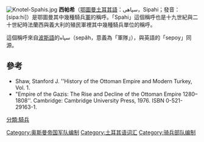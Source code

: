 {{nofootnotes|time=2011-07-20T17:26:25+00:00}}
{{鄂圖曼帝國軍事側邊欄}}
[[File:Knotel-Spahis.jpg|thumb]]
'''西帕希'''（[[鄂圖曼土耳其語|鄂圖曼土耳其語]]：سپاهی，Sipahi；發音：[sipa:hi]）是鄂圖曼其中幾種騎兵[[軍_(軍隊)|軍]]的稱呼。「Spahi」這個稱呼也是十九世紀與二十世紀時法蘭西與義大利的殖民軍裡其中幾種騎兵單位的稱呼。

這個稱呼來自[[波斯語|波斯語]]的سپاه（sepâh，意義為「軍隊」），與英語的「sepoy」同源。

==參考==
* Shaw, Stanford J. ''History of the Ottoman Empire and Modern Turkey, Vol. 1.
* "Empire of the Gazis: The Rise and Decline of the Ottoman Empire 1280–1808''. Cambridge: Cambridge University Press, 1976. ISBN 0-521-29163-1.

[[分類:騎兵|分類:騎兵]]
[[Category:奥斯曼帝国军队编制|Category:奥斯曼帝国军队编制]]
[[Category:土耳其语词汇|Category:土耳其语词汇]]
[[Category:骑兵部队编制|Category:骑兵部队编制]]

{{軍事小作品}}